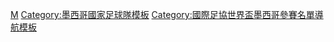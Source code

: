 {{National squad
 | name      = 2006年世界盃足球賽墨西哥參賽名單
 | bg        = #016549
 | fg        = white
 |bordercolor= #CE1126
 | country   = 墨西哥
 | team link = 墨西哥國家足球隊
 | comp link = 2006年世界盃足球賽
 | comp      = 2006年世界盃足球賽
 | p1        = [[奥斯瓦尔多·桑切斯|桑切斯]]
 | p2        = [[施拉烏里奧·蘇亞雷斯·山齊士|蘇亞雷斯]]
 | p3        = [[卡路士·沙斯度|薩爾西多]]
 | p4        = [[拉法埃尔·马克斯|馬奎斯]]（[[隊長 (足球)|隊長]]）
 | p5        = [[里卡多·奥索里奥|歐索里歐]]
 | p6        = [[赫拉多·托拉多|托拉多]]
 | p7        = [[安東尼奧·內爾森|辛哈]]
 | p8        = [[帕維爾·帕爾多|帕爾多]]
 | p9        = [[哈雷德·博爾格蒂|-{zh-hans:博尔格蒂;zh-hk:波格迪;zh-tw:博爾格蒂;}-]]
 | p10       = [[古利姆·法蘭高|法蘭高]]
 | p11       = [[拉蒙·莫拉莱斯|莫拉莱斯]]
 | p12       = [[赫蘇斯·科羅納|科羅納]]
 | p13       = [[吉列爾莫·奧喬亞|奧喬亞]]
 | p14       = [[冈萨洛·皮内达|皮内达]]
 | p15       = [[何塞·安东尼奥·卡斯特罗|卡斯特罗]]
 | p16       = [[马里奥·门德斯|门德斯]]
 | p17       = [[弗朗西斯科·丰塞卡|丰塞卡]]
 | p18       = [[安德雷斯·瓜爾達多|瓜爾達多]]
 | p19       = [[奥马尔·布拉沃|-{zh-hans:布拉沃;zh-hk:奧馬巴禾;zh-tw:布拉沃;}-]]
 | p20       = [[拉斐尔·加西亚·托雷斯|加西亚]]
 | p21       = [[赫蘇斯·阿雷利亞諾|阿雷利亞諾]]
 | p22       = [[法蘭斯高·查維亞·洛迪古斯|-{zh-hans:罗德里格斯;zh-tw:羅德里格茲; zh-hk:洛迪古斯;}-]]
 | p23       = [[路易斯·厄內斯托·佩雷斯|佩雷斯]]
 | coach     = [[里卡多·拉沃佩|拉沃佩]]
}}<noinclude>
[[Category:2006年世界盃足球賽參賽名單模板|M]]
[[Category:墨西哥國家足球隊模板]]
[[Category:國際足協世界盃墨西哥參賽名單導航模板]]
</noinclude>